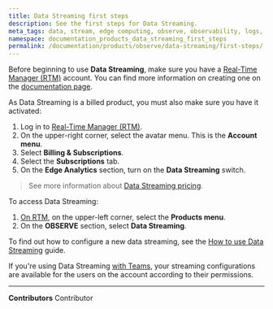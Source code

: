 ```yaml
---
title: Data Streaming first steps
description: See the first steps for Data Streaming.
meta_tags: data, stream, edge computing, observe, observability, logs, events
namespace: documentation_products_data_streaming_first_steps
permalink: /documentation/products/observe/data-streaming/first-steps/
---
```


Before beginning to use **Data Streaming**, make sure you have a [Real-Time Manager (RTM)](https://console.azion.com/) account. You can find more information on creating one on the [documentation page](/en/documentation/products/accounts/creating-account/).

As Data Streaming is a billed product, you must also make sure you have it activated:

1. Log in to [Real-Time Manager (RTM)](https://console.azion.com/).
2. On the upper-right corner, select the avatar menu. This is the **Account menu**.
3. Select **Billing & Subscriptions**.
4. Select the **Subscriptions** tab.
5. On the **Edge Analytics** section, turn on the **Data Streaming** switch.

> See more information about [Data Streaming pricing](https://www.azion.com/en/pricing/).

To access Data Streaming:

1. [On RTM](https://console.azion.com/), on the upper-left corner, select the **Products menu**.
2. On the **OBSERVE** section, select **Data Streaming**.

To find out how to configure a new data streaming, see the [How to use Data Streaming](/en/documentation/products/guides/use-data-streaming/) guide.

If you're using Data Streaming [with Teams](/en/documentation/products/accounts/teams-permissions/), your streaming configurations are available for the users on the account according to their permissions.



---


**Contributors** <ContributorList>Contributor</ContributorList>
